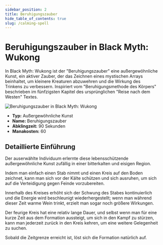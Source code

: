 ```yaml
---
sidebar_position: 2
title: Beruhigungszauber
hide_table_of_contents: true
slug: /calming-spell
---
```


# Beruhigungszauber in Black Myth: Wukong

In Black Myth: Wukong ist der "Beruhigungszauber" eine außergewöhnliche Kunst, ein aktiver Zauber, der das Zeichnen eines mystischen Arrays beinhaltet, um kleinere Kreaturen abzuwehren und die Wirkung des Trinkens zu verbessern. Inspiriert vom "Beruhigungsmethode des Körpers" beschrieben im fünfzigsten Kapitel des ursprünglichen "Reise nach dem Westen" Textes.

<img
    src="https://image.informedainews.com/bsjwq4eiizq6id3vsjollyggl11tia4.gif"
    alt="Beruhigungszauber in Black Myth: Wukong"
/>

- **Typ:** Außergewöhnliche Kunst
- **Name:** Beruhigungszauber
- **Abklingzeit:** 90 Sekunden
- **Manakosten:** 60

## Detaillierte Einführung

Der auserwählte Individuum erlernte diese lebensschützende außergewöhnliche Kunst zufällig in einer bitterkalten und eisigen Region.

Indem man einfach einen Stab nimmt und einen Kreis auf den Boden zeichnet, kann man sich vor der Kälte schützen und sich ausruhen, um sich auf die Verteidigung gegen Feinde vorzubereiten.

Innerhalb des Kreises erhöht sich der Schwung des Stabes kontinuierlich und die Energie wird beschleunigt wiederhergestellt; wenn man während dieser Zeit warme Wein trinkt, erzielt man sogar noch größere Wirkungen.

Der feurige Kreis hat eine relativ lange Dauer, und selbst wenn man für eine kurze Zeit aus dem Formation aussteigt, um sich in den Kampf zu stürzen, kann man jederzeit zurück in den Kreis kehren, um eine weitere Gelegenheit zu suchen.

Sobald die Zeitgrenze erreicht ist, löst sich die Formation natürlich auf.